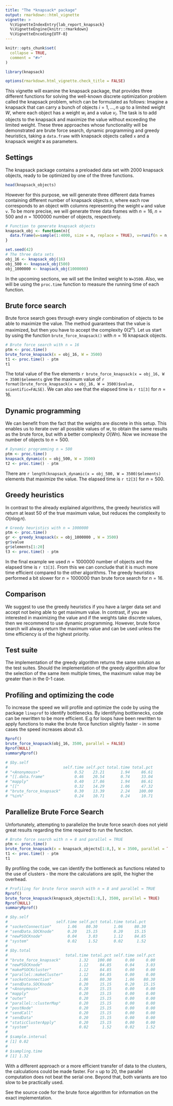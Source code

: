 ```yaml
---
title: "The *knapsack* package"
output: rmarkdown::html_vignette
vignette: >
  %\VignetteIndexEntry{lab_report_knapsack}
  %\VignetteEngine{knitr::rmarkdown}
  %\VignetteEncoding{UTF-8}
---
```


```r
knitr::opts_chunk$set(
  collapse = TRUE,
  comment = "#>"
)
```

```r
library(knapsack)
```

```r
options(rmarkdown.html_vignette.check_title = FALSE)
```

This vignette will examine the knapsack package, that provides three different functions for solving the well-known discrete optimization problem called the knapsack problem, which can be formulated as follows: Imagine a knapsack that can carry a bunch of objects $i = 1,...,n$ up to a limited weight $W$, where each object has a weight $w_i$ and a value $v_i$. The task is to add objects to the knapsack and maximize the value without exceeding the limited weight. These three approaches whose functionality will be demonstrated are brute force search, dynamic programming and greedy heuristics, taking a `data.frame` with knapsack objects called `x` and a knapsack weight `W` as parameters.

## Settings

The knapsack package contains a preloaded data set with 2000 knapsack objects, ready to be optimized by one of the three functions. 


```r
head(knapsack_objects)
```

However for this purpose, we will generate three different data frames containing different number of knapsack objects $n$, where each row corresponds to an object with columns representing the weight `w` and value `v`. To be more precise, we will generate three data frames with $n=16$, $n=500$ and $n=1000000$ number of objects, respectively.  

```r
# Function to generate knapsack objects
knapsack_obj <- function(n){
  data.frame(w=sample(1:4000, size = n, replace = TRUE), v=runif(n = n, 0, 10000))
}

set.seed(42)
# The three data sets
obj_16 <- knapsack_obj(16)
obj_500 <- knapsack_obj(500)
obj_1000000 <- knapsack_obj(1000000)
```

In the upcoming sections, we will set the limited weight to `W=3500`. Also, we will be using the `proc.time` function to measure the running time of each function. 

## Brute force search

Brute force search goes through every single combination of objects to be able to maximize the value. The method guarantees that the value is maximized, but then you have to accept the complexity $0(2^n)$. Let us start by using the function `brute_force_knapsack()` with $n=16$ knapsack objects. 

```r
# Brute force search with n = 16
ptm <- proc.time()  
brute_force_knapsack(x = obj_16, W = 3500)
t1 <- proc.time() - ptm
t1
```

The total value of the five elements `r brute_force_knapsack(x = obj_16, W = 3500)$elements` give the maximum value of `r format(brute_force_knapsack(x = obj_16, W = 3500)$value, scientific=FALSE)`. We can also see that the elapsed time is `r t1[3]` for $n=16$.


## Dynamic programming

We can benefit from the fact that the weights are discrete in this setup. This enables us to iterate over all possible values of $w$, to obtain the same results as the brute force, but with a better complexity $O(Wn)$. Now we increase the number of objects to $n=500$.

```r
# Dynamic programming n = 500
ptm <- proc.time()
knapsack_dynamic(x = obj_500, W = 3500)
t2 <- proc.time() - ptm
```

There are `r length(knapsack_dynamic(x = obj_500, W = 3500)$elements)` elements that maximize the value. The elapsed time is `r t2[3]` for $n=500$.


## Greedy heuristics

In contrast to the already explained algorithms, the greedy heuristics will return at least $50%$ of the true maximum value, but reduces the complexity to $O(n \log n)$.

```r
# Greedy heuristics with n = 1000000
ptm <- proc.time()
gr <- greedy_knapsack(x = obj_1000000 , W = 3500)
gr$value
gr$elements[1:20]
t3 <- proc.time() - ptm
```


In the final example we used $n = 1000000$ number of objects and the elapsed time is `r t3[3]`. From this we can conclude that it is much more time efficient compared to the other algorithms. The greedy heuristics performed a bit slower for $n = 1000000$ than brute force search for $n=16$. 


## Comparison

We suggest to use the greedy heuristics if you have a larger data set and accept not being able to get maximum value. In contrast, if you are interested in maximizing the value and if the weights take discrete values, then we recommend to use dynamic programming. However, brute force search will always return the maximum value and can be used unless the time efficiency is of the highest priority.

## Test suite 

The implementation of the greedy algorithm returns the same solution as the test suites. Should the implementation of the greedy algorithm allow for the selection of the same item multiple times, the maximum value may be greater than in the 0-1 case. 


## Profiling and optimizing the code

To increase the speed we will profile and optimize the code by using the package `lineprof` to identify bottlenecks. By identifying bottlenecks, code can be rewritten to be more efficient. E.g for loops have been rewritten to apply functions to make the brute force function slightly faster - in some cases the speed increases about x3.

```r
Rprof()
brute_force_knapsack(obj_16, 3500, parallel = FALSE)
Rprof(NULL)
summaryRprof()

# $by.self
#                        self.time self.pct total.time total.pct
# "<Anonymous>"               0.52    23.21       1.94     86.61
# "[[.data.frame"             0.46    20.54       0.74     33.04
# "mapply"                    0.40    17.86       1.94     86.61
# "[["                        0.32    14.29       1.06     47.32
# "brute_force_knapsack"      0.30    13.39       2.24    100.00
# "%in%"                      0.24    10.71       0.24     10.71


```

## Parallelize Brute Force Search
Unfortunately, attempting to parallelize the brute force search does not yield great results regarding the time required to run the function. 

```r
# Brute force search with n = 8 and parallel = TRUE
ptm <- proc.time()  
brute_force_knapsack(x = knapsack_objects[1:8,], W = 3500, parallel = TRUE)
t1 <- proc.time() - ptm
t1
```

By profiling the code, we can identify the bottleneck as functions related to the use of clusters - the more the calculations are split, the higher the overhead.

```r
# Profiling for brute force search with n = 8 and parallel = TRUE
Rprof()
brute_force_knapsack(knapsack_objects[1:8,], 3500, parallel = TRUE)
Rprof(NULL)
summaryRprof()

# $by.self
#                     self.time self.pct total.time total.pct
# "socketConnection"       1.06    80.30       1.06     80.30
# "sendData.SOCKnode"      0.20    15.15       0.20     15.15
# "newPSOCKnode"           0.04     3.03       1.12     84.85
# "system"                 0.02     1.52       0.02      1.52
# 
# $by.total
#                         total.time total.pct self.time self.pct
# "brute_force_knapsack"        1.32    100.00      0.00     0.00
# "newPSOCKnode"                1.12     84.85      0.04     3.03
# "makePSOCKcluster"            1.12     84.85      0.00     0.00
# "parallel::makeCluster"       1.12     84.85      0.00     0.00
# "socketConnection"            1.06     80.30      1.06    80.30
# "sendData.SOCKnode"           0.20     15.15      0.20    15.15
# "<Anonymous>"                 0.20     15.15      0.00     0.00
# "mapply"                      0.20     15.15      0.00     0.00
# "outer"                       0.20     15.15      0.00     0.00
# "parallel::clusterMap"        0.20     15.15      0.00     0.00
# "postNode"                    0.20     15.15      0.00     0.00
# "sendCall"                    0.20     15.15      0.00     0.00
# "sendData"                    0.20     15.15      0.00     0.00
# "staticClusterApply"          0.20     15.15      0.00     0.00
# "system"                      0.02      1.52      0.02     1.52
# 
# $sample.interval
# [1] 0.02
# 
# $sampling.time
# [1] 1.32
```

With a different approach or a more efficient transfer of data to the clusters, the calculations could be made faster. For `n` up to 20, the parallel computation does not beat the serial one. Beyond that, both variants are too slow to be practically used.

See the source code for the brute force algorithm for information on the exact implementation.